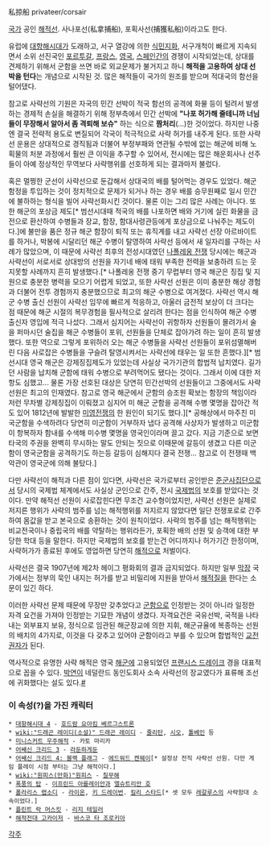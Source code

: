 私掠船
privateer/corsair

[[국가]] 공인 [[해적]]선. 사나포선(私拿捕船), 포획사선(捕獲私船)이라고도 한다.

유럽에 [[대항해시대]]가 도래하고, 서구 열강에 의한 [[식민지]]화, 서구개척이 빠르게 지속되면서 소위 선진국인 [[포르투갈]], [[프랑스]], [[영국]], [[스페인]]간의 경쟁이 시작되었는데, 상대를 견제하기 위해서 군함을 쓰면 바로 외교문제가 불거지고 하니 '''해적을 고용하여 상대 선박을 턴다'''는 개념으로 시작된 것. 많은 해적들이 국가의 원조를 받으며 적대국의 함선을 털어댔다.

참고로 사략선의 기원은 자국의 민간 선박이 적국 함선의 공격에 화물 등이 털려서 발생하는 경제적 손실을 해결하기 위해 정부측에서 민간 선박에 '''"나포 허가해 줄테니까 너님들이 무장해서 알아서 좀 격퇴해 보슈"''' 하는 식으로 '''짬처리'''(...)한 것이었다. 하지만 나중엔 결국 전략적 용도로 변질되어 각국이 적극적으로 사략 허가를 내주게 된다. 또한 사략선 운용은 상대적으로 경직됨과 더불어 부정부패와 연관될 수밖에 없는 해군에 비해 노획물의 처분 과정에서 훨씬 큰 이익을 추구할 수 있어서, 전시에는 많은 해운회사나 선주들이 아예 정상적인 무역보다 사략행위를 선호하게 되는 결과마저 불렀다.

혹은 멀쩡한 군선이 사략선으로 둔갑해서 상대국의 배를 털어먹는 경우도 있었다. 해군 함정을 투입하는 것이 정치적으로 문제가 되거나 하는 경우 배를 승무원째로 일시 민간에 불하하는 형식을 빌어 사략선화시킨 것이다. 물론 이는 그리 많은 사례는 아니다. 또한 해군의 포상금 제도[* 범선시대때 적국의 배를 나포하면 배와 거기에 실린 화물을 금전으로 환산하여 수병들과 장교, 함장, 함대사령관등에게 포상금으로 나눠주는 제도이다.]에 불만을 품은 정규 해군 함장이 퇴직 또는 휴직계를 내고 사략선 선장 아르바이트를 하거나, 박봉에 시달리던 해군 수병이 탈영하여 사략선 등에서 새 일자리를 구하는 사례가 많았으며, 이 때문에 사략선 최후의 전성시대였던 [[나폴레옹 전쟁]] 당시에는 해군과 사략선이 서로서로 상대방의 선원을 자기네 배에 태워 부족한 전력을 보충하려 드는 웃지못할 사례까지 흔히 발생했다.[* 나폴레옹 전쟁 중기 무렵부터 영국 해군은 징집 및 지원으로 충분한 병력을 모으기 어렵게 되었고, 또한 사략선 선원은 이미 충분한 해상 경험과 더불어 전투 경험까지 충분했으므로 최고의 해군 수병으로 여겨졌다. 사략선 역시 해군 수병 출신 선원이 사략선 임무에 빠르게 적응하고, 아울러 금전적 보상이 더 크다는 점 때문에 해군 시절의 복무경험을 필사적으로 살리려 한다는 점을 인식하여 해군 수병 출신자 영입에 적극 나섰다. 그래서 심지어는 사략선이 귀항하자 선원들이 몰려가서 술을 퍼마시던 술집을 해군 수병들이 포위, 선원들을 단체로 잡아가려 하는 일이 흔히 발생했다. 또한 역으로 그렇게 포위하러 오는 해군 수병들을 사략선 선원들이 포위섬멸해버린 다음 사로잡은 수병들을 구슬려 탈영시켜서는 사략선에 태우는 일 또한 흔했다.][* 범선시대 영국 해군은 강제징집제도가 있었는데 사실상 국가기관의 합법적 납치였다. 길가던 사람을 납치해 군함에 태워 수병으로 부려먹어도 됐다는 것이다. 그래서 이에 대한 저항도 심했고... 물론 가장 선호된 대상은 당연히 민간선박의 선원들이고 그중에서도 사략선원은 최고의 인재였다. 참고로 영국 해군에서 군함의 승조원 확보는 함장의 책임이라 저런 무차별 강제징집이 이뤄졌고 심지어 미 해군 군함을 공격해 수병 몇명을 잡아간 적 도 있어 1812년에 발발한 [[미영전쟁]]의 한 원인이 되기도 했다.][* 공해상에서 마주친 미국군함을 수색하려다 당연히 미군함이 거부하자 냅다 공격해 사상자가 발생하고 미군함이 항복하자 함내를 수색해 미수병 몇명을 영국인이라며 끌고 갔다. 지금 기준으로 보면 타국의 주권을 완벽히 무시하는 말도 안되는 짓으로 이때문에 갈등이 생겼고 다른 미군함이 영국군함을 공격하기도 하는등 갈등이 심해지다 결국 전쟁... 참고로 이 전쟁때 백악관이 영국군에 의해 불탔다.]

다만 사략선이 해적과 다른 점이 있다면, 사략선은 국가로부터 공인받은 [[준군사조직|준군사집단]]으로서 당시의 국제법 체계에서도 사실상 군인으로 간주, 전시 [[국제법]]의 보호를 받았다는 것이다. 만약 해적선 선원이 사로잡힌다면 무조건 교수형이었지만, 사략선 선원은 실제로 저지른 행위가 사략의 범주를 넘는 해적행위를 저지르지 않았다면 일단 전쟁포로로 간주하여 몸값을 받고 본국으로 송환하는 것이 원칙이었다. 사략의 범주를 넘는 해적행위는 비교전국이나 중립국의 배를 약탈하는 행위라든가, 포획한 배의 선원 및 승객에 대한 부당한 학대 등을 말한다. 하지만 국제법의 보호를 받는건 어디까지나 허가기간 한정이며, 사략허가가 종료된 후에도 영업하면 당연히 [[해적]]으로 처벌이다.

사략선은 결국 1907년에 제2차 헤이그 평화회의 결과 금지되었다. 하지만 일부 [[막장]] 국가에서는 정부의 묵인 내지는 허가를 받고 비밀리에 지원을 받아서 [[해적]]질을 한다는 소문이 있긴 하다.

이러한 사략선 문제 때문에 무장만 갖추었다고 [[군함]]으로 인정받는 것이 아니라 일정한 자격 요건을 가져야 인정받는 기묘한 개념이 생겼다. 자격요건은 국유선박, 국적을 나타내는 외부표지 보유, 정식으로 임관된 해군장교에 의한 지휘, 해군규율에 복종하는 선원의 배치의 4가지로, 이것을 다 갖추고 있어야 군함이라고 부를 수 있으며 합법적인 [[교전권]]자가 된다.

역사적으로 유명한 사략 해적은 영국 [[해군]]에 고용되었던 [[프랜시스 드레이크]] 경을 대표적으로 꼽을 수 있다. [[박연]]이 네덜란드 동인도회사 소속 사략선의 장교였다가 표류해 조선에 귀화했다는 설도 있다.[http://dylanzhai.egloos.com/3397319 #]

=== 이 속성(?)을 가진 캐릭터 ===
 * [[대항해시대 4]] - [[호드람 요아킴 베르그스트론]]
 * [[wiki:"드래곤 레이디(소설)" 드래곤 레이디]] - [[줄리탄]], [[시오]], [[톨베인]] 등
 * [[미니스커트 우주해적]] - 카토 마리카
 * [[어쌔신 크리드 3]] - [[라둔하게둔]]
 * [[어쌔신 크리드 4: 블랙 플래그]] - [[에드워드 켄웨이]][* 설정상 전직 사략선 선원. 다만 게임 플레이 시점 부터는 그냥 해적이다.]
 * [[wiki:"원피스(만화)"원피스]] - [[칠무해]]
 * [[폭풍의 탑]] - [[이프린드 아를레이안]]과 [[엘슈트리안 호]]
 * [[폴라리스 랩소디]] - [[라이온]], [[키 드레이번]]. [[킬리 스타드]][* 셋 모두 [[레갈루스]]의 사략함대 소속이었다.]
 * [[플린트 락 머스킷]] - [[리지 테일러]]
 * [[해적전대 고카이저]] - [[바스코 타 조로키아]]

[[각주]]
